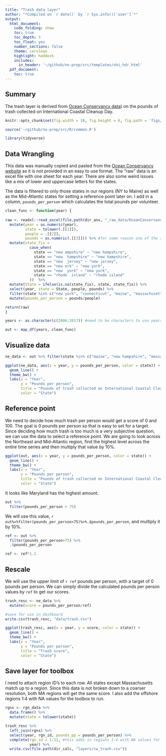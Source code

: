 ```yaml
---
title: "Trash data layer"
author: "*Compiled on `r date()` by `r Sys.info()['user']`*"
output: 
  html_document:
    code_folding: show
    toc: true
    toc_depth: 3
    toc_float: yes
    number_sections: false
    theme: cerulean
    highlight: haddock
    includes: 
      in_header: '~/github/ne-prep/src/templates/ohi_hdr.html'
  pdf_document:
    toc: true
---
```


## Summary

The trash layer is derived from [Ocean Conservancy data](https://oceanconservancy.org/trash-free-seas/international-coastal-cleanup/annual-data-release/)) on the pounds of trash collected on International Coastal Cleanup Day.

```r

knitr::opts_chunk$set(fig.width = 10, fig.height = 6, fig.path = 'figs/', message = FALSE, warning = FALSE)

source('~/github/ne-prep/src/R/common.R')

library(tidyverse)
```

## Data Wrangling

This data was manually copied and pasted from the [Ocean Conservancy website](https://oceanconservancy.org/trash-free-seas/international-coastal-cleanup/annual-data-release/) as it is not provided in an easy to use format. The "raw" data is an excel file with one sheet for each year. There are also some weird issues like a mix of lower and uppercase letters for the states.

The data is filtered to only those states in our regions (NY to Maine) as well as the Mid-Atlantic states for setting a reference point later on. I add in a column, `pounds_per_person` which calculates the total pounds per volunteer.

```r
clean_func <- function(year) {
  
raw <- readxl::read_excel(file.path(dir_anx, "_raw_data/OceanConservancy/CoastalCleanup_Data.xlsx"), sheet = year) %>%
  mutate(year = as.numeric(year),
         state = tolower(.[[1]]),
         people = .[[2]],
         pounds = as.numeric(.[[3]])) %>% #for some reason one of the sheets was having pounds read in as character. forcing it to numeric here
  mutate(state_fix = 
           case_when(
             state == "new ampshire" ~ "new hampshire",
             state == "new  hampshire" ~ "new hampshire",
             state == "new  jersey" ~ "new jersey",
             state == "new ork" ~ "new york",
             state == "new  york" ~ "new york",
             state == "rhode  island" ~ "rhode island"
           ))  %>%
  mutate(State = ifelse(is.na(state_fix), state, state_fix)) %>%
  select(year, state = State, people, pounds) %>%
  filter(state %in% c("new york", "connecticut", "maine", "massachusetts", "rhode island", "new jersey", "new hampshire", "maryland", "virginia", "delaware")) %>%
  mutate(pounds_per_person = pounds/people)

return(raw)
}

years <- as.character(c(2006:2017)) #need to be characters to use years as sheet names in read_excel

out <- map_df(years, clean_func) 
```

## Visualize data

```r
ne_data <- out %>% filter(state %in% c("maine", "new hampshire", "massachusetts", "new york", "connecticut", "rhode island"))

ggplot(ne_data, aes(x = year, y = pounds_per_person, color = state)) +
  geom_line() +
  theme_bw() +
  labs(x = "Year",
       y = "Pounds per person",
       title = "Pounds of trash collected on International Coastal Cleanup Day",
       color = "State")
```

## Reference point

We need to decide how much trash per person would get a score of 0 and 100. The goal is 0 pounds per person so that is easy to set for a target. Since deciding how much trash is too much is a very subjective question, we can use the data to select a reference point. We are going to look across the Northeast and Mid-Atlantic region, find the highest level across the entire time series and then multiply that value by 10%. 
```r
ggplot(out, aes(x = year, y = pounds_per_person, color = state)) +
  geom_line() +
  theme_bw() +
  labs(x = "Year",
       y = "Pounds per person",
       title = "Pounds of trash collected on International Coastal Cleanup Day",
       color = "State")
```

It looks like Maryland has the highest amount.

```r
out %>%
  filter(pounds_per_person > 75)
```

We will use this value, `r out%>%filter(pounds_per_person>75)%>%.$pounds_per_person`, and multiply it by 10%.

```r
ref <- out %>%
  filter(pounds_per_person>75) %>%
  .$pounds_per_person

ref <- ref*1.1
```

## Rescale

We will use the upper limit of `r ref` pounds per person, with a target of 0 pounds per person. We can simply divide the calculated pounds per person values by `ref` to get our scores.

```r
trash_resc <- ne_data %>%
  mutate(score = pounds_per_person/ref)

#save for use in dashboard
write.csv(trash_resc, "data/trash.csv")

ggplot(trash_resc, aes(x = year, y = score, color = state)) +
  geom_line() +
  theme_bw() +
  labs(x = "Year",
       y = "Pounds per person",
       title = "Trash score",
       color = "State")
```

## Save layer for toolbox

I need to attach region ID's to each row. All states except Massachusetts match up to a region. Since this data is not broken down to a coarser resolution, both MA regions will get the same score. I also add the offshore regions 1:4 with NA values for the toolbox to run. 

```r
rgns <- rgn_data %>%
  data.frame() %>%
  mutate(state = tolower(state))

trash_resc %>%
  left_join(rgns) %>%
  select(year, rgn_id, pounds_pp = pounds_per_person) %>%
  complete(rgn_id = 1:11, #this adds in regions 1-4 with NA values for pounds_pp
           year) %>%
  write.csv(file.path(dir_calc, "layers/cw_trash.csv"))
```











